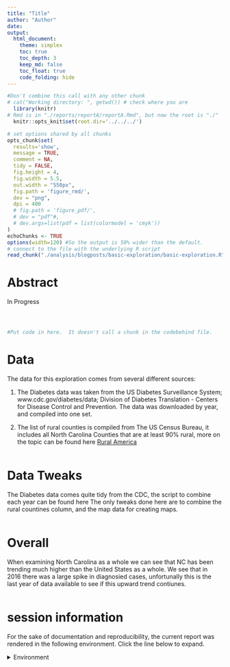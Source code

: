 ```yaml
---
title: "Title"
author: "Author"
date: 
output:
  html_document:
    theme: simplex
    toc: true
    toc_depth: 3
    keep_md: false
    toc_float: true
    code_folding: hide
---
```


<!-- These two chunks should be added in the beginning of every .Rmd that you want to source an .R script -->
<!--  The 1st mandatory chunck  -->
<!--  Set the working directory to the repository's base directory -->
```r
#Don't combine this call with any other chunk 
# cat("Working directory: ", getwd()) # check where you are
  library(knitr)
# Rmd is in "./reports/reportA/reportA.Rmd", but now the root is "./"
  knitr::opts_knit$set(root.dir='../../../') 
```

<!--  The 2nd mandatory chunck  -->
<!-- Set the report-wide options, and point to the external code file. -->
```r
# set options shared by all chunks
opts_chunk$set(
  results='show', 
  message = TRUE,
  comment = NA, 
  tidy = FALSE,
  fig.height = 4, 
  fig.width = 5.5, 
  out.width = "550px",
  fig.path = 'figure_rmd/',     
  dev = "png",
  dpi = 400
  # fig.path = 'figure_pdf/',     
  # dev = "pdf"#,
  # dev.args=list(pdf = list(colormodel = 'cmyk'))
)
echoChunks <- TRUE
options(width=120) #So the output is 50% wider than the default.
# connect to the file with the underlying R script  
read_chunk("./analysis/blogposts/basic-exploration/basic-exploration.R") 
```


# Abstract

In Progress 

<!-- Load packages to be used in this report. --> 
```r
```


<!-- Load the sources.  Suppress the output when loading sources. --> 
```r
```


<!-- Load any Global functions and variables declared in the R file.  Suppress the output. --> 
```r
```

<!-- Declare any global functions specific to a Rmd output.  Suppress the output. --> 
```r
#Put code in here.  It doesn't call a chunk in the codebehind file.
```

# Data

The data for this exploration comes from several different sources:

1. The Diabetes data was taken from the US Diabetes Surveillance System; www.cdc.gov/diabetes/data; Division of Diabetes Translation - Centers for Disease Control and Prevention.  The data was downloaded by year, and compiled into one set.

2. The list of rural counties is compiled from The US Census Bureau, it includes all North Carolina Counties that are at least 90% rural, more on the topic can be found here [Rural America](https://gis-portal.data.census.gov/arcgis/apps/MapSeries/index.html?appid=7a41374f6b03456e9d138cb014711e01)

<!-- Load the datasets.   -->
```r
```



# Data Tweaks

The Diabetes data comes quite tidy from the CDC, the script to combine each year can be found here <!-- INSERT LINK TO GIT HUB SCRIPT -->
The only tweaks done here are to combine the rural countines column, and the map data for creating maps.

<!-- Tweak the datasets.   -->
```r
```


# Overall

When examining North Carolina as a whole we can see that NC has been trending much higher than the United States as a whole.  We see that in 2016 there was a large spike in diagnosied cases, unfortunally this is the last year of data available to see if this upward trend contiunes. 

```r
```





session information
===========================================================================

For the sake of documentation and reproducibility, the current report was rendered in the following environment.  Click the line below to expand.

<details>
  <summary>Environment <span class="glyphicon glyphicon-plus-sign"></span></summary>
```r
if( requireNamespace("devtools", quietly = TRUE) ) {
  devtools::session_info()
} else {
  sessionInfo()
} 
```
